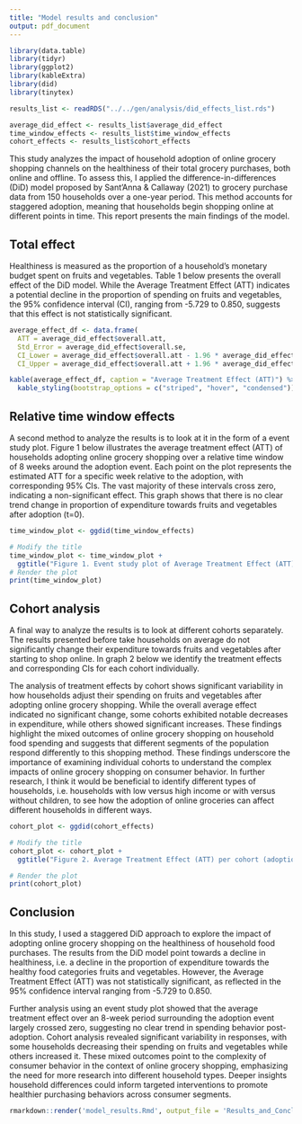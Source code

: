 ```yaml
---
title: "Model results and conclusion"
output: pdf_document
---
```


```r
library(data.table)
library(tidyr)
library(ggplot2)
library(kableExtra)
library(did)
library(tinytex)
```


```r
results_list <- readRDS("../../gen/analysis/did_effects_list.rds")

average_did_effect <- results_list$average_did_effect
time_window_effects <- results_list$time_window_effects
cohort_effects <- results_list$cohort_effects
```




This study analyzes the impact of household adoption of online grocery shopping channels on the healthiness of their total grocery purchases, both online and offline. To assess this, I applied the difference-in-differences (DiD) model proposed by Sant'Anna & Callaway (2021) to grocery purchase data from 150 households over a one-year period. This method accounts for staggered adoption, meaning that households begin shopping online at different points in time. This report presents the main findings of the model. 


## Total effect

Healthiness is measured as the proportion of a household's monetary budget spent on fruits and vegetables. Table 1 below presents the overall effect of the DiD model. While the Average Treatment Effect (ATT) indicates a potential decline in the proportion of spending on fruits and vegetables, the 95% confidence interval (CI), ranging from -5.729 to 0.850, suggests that this effect is not statistically significant.



```r
average_effect_df <- data.frame(
  ATT = average_did_effect$overall.att,
  Std_Error = average_did_effect$overall.se,
  CI_Lower = average_did_effect$overall.att - 1.96 * average_did_effect$overall.se,
  CI_Upper = average_did_effect$overall.att + 1.96 * average_did_effect$overall.se)

kable(average_effect_df, caption = "Average Treatment Effect (ATT)") %>%
  kable_styling(bootstrap_options = c("striped", "hover", "condensed"))
```

## Relative time window effects

A second method to analyze the results is to look at it in the form of a event study plot. Figure 1 below illustrates the average treatment effect (ATT) of households adopting online grocery shopping over a relative time window of 8 weeks around the adoption event. Each point on the plot represents the estimated ATT for a specific week relative to the adoption, with corresponding  95% CIs. The vast majority of these intervals cross zero, indicating a non-significant effect. This graph shows that there is no clear trend change in proportion of expenditure towards fruits and vegetables after adoption (t=0).

```r
time_window_plot <- ggdid(time_window_effects)

# Modify the title
time_window_plot <- time_window_plot + 
  ggtitle("Figure 1. Event study plot of Average Treatment Effect (ATT) over time")
# Render the plot
print(time_window_plot)
```

## Cohort analysis

A final way to analyze the results is to look at different cohorts separately. The results presented before take households on average do not significantly change their expenditure towards fruits and vegetables after starting to shop online. In graph 2 below we identify the treatment effects and corresponding CIs for each cohort individually. 

The analysis of treatment effects by cohort shows significant variability in how households adjust their spending on fruits and vegetables after adopting online grocery shopping. While the overall average effect indicated no significant change, some cohorts exhibited notable decreases in expenditure, while others showed significant increases. These findings highlight the mixed outcomes of online grocery shopping on household food spending and suggests that different segments of the population respond differently to this shopping method. These findings underscore the importance of examining individual cohorts to understand the complex impacts of online grocery shopping on consumer behavior. In further research, I think it would be beneficial to identify different types of households, i.e. households with low versus high income or with versus without children, to see how the adoption of online groceries can affect different households in different ways.

```r
cohort_plot <- ggdid(cohort_effects)

# Modify the title
cohort_plot <- cohort_plot + 
  ggtitle("Figure 2. Average Treatment Effect (ATT) per cohort (adoption-week")

# Render the plot
print(cohort_plot)
```

## Conclusion

In this study, I used a staggered DiD approach to explore the impact of adopting online grocery shopping on the healthiness of household food purchases. The results from the DiD model point towards a decline in healthiness, i.e. a decline in the proportion of expenditure towards the healthy food categories fruits and vegetables. However, the Average Treatment Effect (ATT) was not statistically significant, as reflected in the 95% confidence interval ranging from -5.729 to 0.850.

Further analysis using an event study plot showed that the average treatment effect over an 8-week period surrounding the adoption event largely crossed zero, suggesting no clear trend in spending behavior post-adoption. Cohort analysis revealed significant variability in responses, with some households decreasing their spending on fruits and vegetables while others increased it. These mixed outcomes point to the complexity of consumer behavior in the context of online grocery shopping, emphasizing the need for more research into different household types. Deeper insights household differences could inform targeted interventions to promote healthier purchasing behaviors across consumer segments.

```r
rmarkdown::render('model_results.Rmd', output_file = 'Results_and_Conclusion.pdf', output_format = 'pdf_document', output_dir = '../../gen/paper')
```

